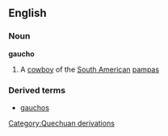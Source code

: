 ==English==
===Noun===
{{wikipedia}}
'''gaucho'''
#A [[cowboy]] of the [[South American]] [[pampas]]
===Derived terms===
*[[gauchos]]
[[Category:Quechuan derivations]]